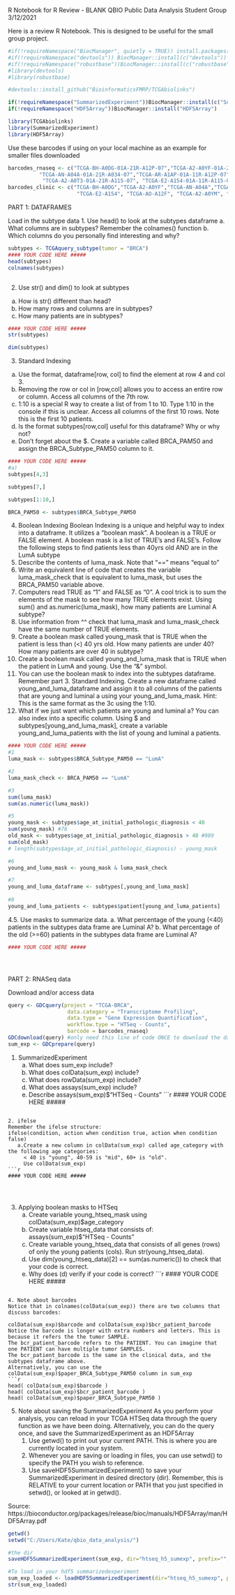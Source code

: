 R Notebook for R Review - BLANK
QBIO Public Data Analysis Student Group
3/12/2021

Here is a review R Notebook. This is designed to be useful for the small group project. 
```r
#if(!requireNamespace("BiocManager", quietly = TRUE)) install.packages("BiocManager")
#if(!requireNamespace("devtools")) BiocManager::install(c("devtools"))
#if(!requireNamespace("robustbase"))BiocManager::install(c("robustbase"))
#library(devtools)
#library(robustbase)

#devtools::install_github("BioinformaticsFMRP/TCGAbiolinks")

if(!requireNamespace("SummarizedExperiment"))BiocManager::install(c("SummarizedExperiment"))
if(!requireNamespace("HDF5Array"))BiocManager::install("HDF5Array")

library(TCGAbiolinks)
library(SummarizedExperiment)
library(HDF5Array)
```

Use these barcodes if using on your local machine as an example for smaller files downloaded
```r
barcodes_rnaseq <- c("TCGA-BH-A0DG-01A-21R-A12P-07","TCGA-A2-A0YF-01A-21R-A109-07",
          "TCGA-AN-A04A-01A-21R-A034-07","TCGA-AR-A1AP-01A-11R-A12P-07",
           "TCGA-A2-A0T3-01A-21R-A115-07", "TCGA-E2-A154-01A-11R-A115-07" )
barcodes_clinic <- c("TCGA-BH-A0DG","TCGA-A2-A0YF","TCGA-AN-A04A","TCGA-AR-A1AP", "TCGA-A2-A0T3",
                      "TCGA-E2-A154", "TCGA-AO-A12F", "TCGA-A2-A0YM", "TCGA-BH-A0E0", "TCGA-AN-A0FL")
```

PART 1: DATAFRAMES

Load in the subtype data
1. Use head() to look at the subtypes dataframe
  a. What columns are in subtypes? Remember the colnames() function
  b. Which columns do you personally find interesting and why?
```r
subtypes <- TCGAquery_subtype(tumor = "BRCA")
#### YOUR CODE HERE #####
head(subtypes)
colnames(subtypes)



```
2. Use str() and dim() to look at subtypes
  a. How is str() different than head?
  b. How many rows and columns are in subtypes?
  c. How many patients are in subtypes?
```r
#### YOUR CODE HERE #####
str(subtypes)

dim(subtypes)


```

3. Standard Indexing
  a. Use the format, dataframe[row, col] to find the element at row 4 and col 3.
  b. Removing the row or col in [row,col] allows you to access an entire row or column. Access all columns of the 7th row. 
  c. 1:10 is a special R way to create a list of from 1 to 10. Type 1:10 in the console if this is unclear. 
     Access all columns of the first 10 rows. Note this is the first 10 patients.
  d. Is the format subtypes[row,col] useful for this dataframe? Why or why not?
  e. Don't forget about the $. Create a variable called BRCA_PAM50 and assign the BRCA_Subtype_PAM50 column to it. 
```r
#### YOUR CODE HERE #####
#a)
subtypes[4,3]

subtypes[7,]

subtypes[1:10,]

BRCA_PAM50 <- subtypes$BRCA_Subtype_PAM50

```

4. Boolean Indexing
Boolean Indexing is a unique and helpful way to index into a dataframe.
It utilizes a "boolean mask". A boolean is a TRUE or FALSE element. A boolean mask is a list of TRUE's and FALSE's.
Follow the following steps to find patients less than 40yrs old AND are in the LumA subtype
  1. Describe the contents of luma_mask. Note that "==" means "equal to"
  2. Write an equivalent line of code that creates the variable luma_mask_check that is equivalent to luma_mask,
     but uses the BRCA_PAM50 variable above.
  3. Computers read TRUE as "1" and FALSE as "0". A cool trick is to sum the elements of the mask to see how many TRUE elements exist.
     Using sum() and as.numeric(luma_mask), how many patients are Luminal A subtype?
  4. Use information from ^^ check that luma_mask and luma_mask_check have the same number of TRUE elements.
  5. Create a boolean mask called young_mask that is TRUE when the patient is less than (<) 40 yrs old. How many patients are under 40?
     How many patients are over 40 in subtype?
  6. Create a boolean mask called young_and_luma_mask that is TRUE when the patient in LumA and young. Use the "&" symbol.
  7. You can use the boolean mask to index into the subtypes dataframe. Remember part 3. Standard Indexing. 
     Create a new dataframe called young_and_luma_dataframe and assign it to all columns of the patients that are young and luminal a
     using your young_and_luma_mask. Hint: This is the same format as the 3c using the 1:10. 
  8. What if we just want which patients are young and luminal a? You can also index into a specific column. 
     Using $ and subtypes[young_and_luma_mask], create a variable young_and_luma_patients with the list of young and luminal a patients.
```r
#### YOUR CODE HERE #####
#1
luma_mask <- subtypes$BRCA_Subtype_PAM50 == "LumA"

#2
luma_mask_check <- BRCA_PAM50 == "LumA"

#3
sum(luma_mask)
sum(as.numeric(luma_mask))

#5
young_mask <- subtypes$age_at_initial_pathologic_diagnosis < 40
sum(young_mask) #76
old_mask <- subtypes$age_at_initial_pathologic_diagnosis > 40 #989
sum(old_mask)
# length(subtypes$age_at_initial_pathologic_diagnosis) - young_mask

#6
young_and_luma_mask <- young_mask & luma_mask_check

#7
young_and_luma_dataframe <- subtypes[,young_and_luma_mask]
  
#8
young_and_luma_patients <- subtypes$patient[young_and_luma_patients]


```

4.5. Use masks to summarize data.
  a. What percentage of the young (<40) patients in the subtypes data frame are Luminal A?
  b. What percentage of the old (>=60) patients in the subtypes data frame are Luminal A?
```r
#### YOUR CODE HERE #####





```


PART 2: RNASeq data

Download and/or access data
```r
query <- GDCquery(project = "TCGA-BRCA",
                   data.category = "Transcriptome Profiling",
                   data.type = "Gene Expression Quantification",
                   workflow.type = "HTSeq - Counts",
                   barcode = barcodes_rnaseq)
GDCdownload(query) #only need this line of code ONCE to download the data
sum_exp <- GDCprepare(query)
```

1. SummarizedExperiment 
   a. What does sum_exp include?
   b. What does colData(sum_exp) include?
   c. What does rowData(sum_exp) include?
   d. What does assays(sum_exp) include?
   e. Describe assays(sum_exp)$"HTSeq - Counts"
```r
#### YOUR CODE HERE #####





```

2. ifelse
Remember the ifelse structure:
ifelse(condition, action when condition true, action when condition false)
   a.Create a new column in colData(sum_exp) called age_category with the following age categories:
     < 40 is "young", 40-59 is "mid", 60+ is "old".
     Use colData(sum_exp)
```r
#### YOUR CODE HERE #####




```

3. Applying boolean masks to HTSeq
   a. Create variable young_htseq_mask using colData(sum_exp)$age_category
   b. Create variable htseq_data that consists of: assays(sum_exp)$"HTSeq - Counts"
   c. Create variable young_htseq_data that consists of all genes (rows) of only the young patients (cols). Run str(young_htseq_data).
   d. Use dim(young_htseq_data)[2] == sum(as.numeric()) to check that your code is correct.
   e. Why does (d) verify if your code is correct?
```r
#### YOUR CODE HERE #####




```

4. Note about barcodes
Notice that in colnames(colData(sum_exp)) there are two columns that discuss barcodes: 
                                                    colData(sum_exp)$barcode and colData(sum_exp)$bcr_patient_barcode
Notice the barcode is longer with extra numbers and letters. This is because it refers the the tumor SAMPLE.
The bcr_patient_barcode refers to the PATIENT. You can imagine that one PATIENT can have multiple tumor SAMPLES.
The bcr_patient_barcode is the same in the clinical data, and the subtypes dataframe above. 
Alternatively, you can use the colData(sum_exp)$paper_BRCA_Subtype_PAM50 column in sum_exp
```r
head( colData(sum_exp)$barcode )
head( colData(sum_exp)$bcr_patient_barcode )
head( colData(sum_exp)$paper_BRCA_Subtype_PAM50 )
```

5. Note about saving the SummarizedExperiment
As you perform your analysis, you can reload in your TCGA HTSeq data through the query function as we have been doing. 
Alternatively, you can do the query once, and save the SummarizedExperiment as an HDF5Array
   1. Use getwd() to print out your current PATH. This is where you are currently located in your system. 
   2. Whenever you are saving or loading in files, you can use setwd() to specify the PATH you wish to reference. 
   3. Use saveHDF5SummarizedExperiment() to save your SummarizedExperiment in desired directory (dir). Remember, this is RELATIVE to your current location or PATH that you just specified in setwd(), or looked at in getwd(). 
   
Source: https://bioconductor.org/packages/release/bioc/manuals/HDF5Array/man/HDF5Array.pdf

```r
getwd()
setwd("C:/Users/Kate/qbio_data_analysis/")

#the dir 
saveHDF5SummarizedExperiment(sum_exp, dir="htseq_h5_sumexp", prefix="", replace=FALSE,chunkdim=NULL, level=NULL, as.sparse=NA,verbose=NA)

#To load in your hdf5 summarizedexperiment
sum_exp_loaded <- loadHDF5SummarizedExperiment(dir="htseq_h5_sumexp", prefix="")
str(sum_exp_loaded)
```

